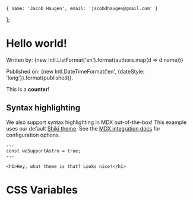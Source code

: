 
	{ name: 'Jacob Haugen', email: 'jacobdhaugen@gmail.com' }
];

# Hello world!

Written by: {new Intl.ListFormat('en').format(authors.map(d => d.name))}

Published on: {new Intl.DateTimeFormat('en', {dateStyle: 'long'}).format(published)}.

<Counter client:idle>This is a **counter**!</Counter>

## Syntax highlighting

We also support syntax highlighting in MDX out-of-the-box! This example uses our default [Shiki theme](https://github.com/shikijs/shiki). See the [MDX integration docs](https://docs.astro.build/en/guides/integrations-guide/mdx/#syntax-highlighting) for configuration options.

```astro
---
const weSupportAstro = true;
---

<h1>Hey, what theme is that? Looks nice!</h1>
```

# CSS Variables

